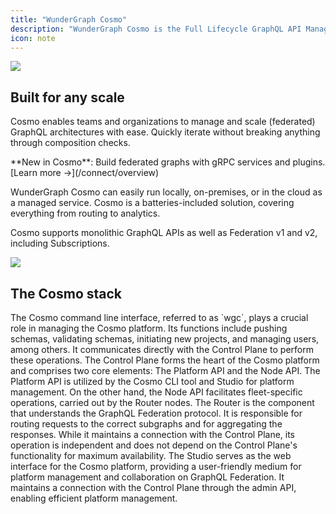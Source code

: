 ```yaml
---
title: "WunderGraph Cosmo"
description: "WunderGraph Cosmo is the Full Lifecycle GraphQL API Management Solution to manage Federated Graphs at scale. Composition checks, routing, analytics, and distributed tracing all in one platform."
icon: note
---
```


<Frame>
<img src="/images/image-1.png" />
</Frame>

## Built for any scale

Cosmo enables teams and organizations to manage and scale (federated) GraphQL architectures with ease. Quickly iterate without breaking anything through composition checks.

<Card title="🚀 Introducing Cosmo Connect" icon="plug" href="/connect/overview">
  **New in Cosmo**: Build federated graphs with gRPC services and plugins.
  [Learn more →](/connect/overview)
</Card>

WunderGraph Cosmo can easily run locally, on-premises, or in the cloud as a managed service. Cosmo is a batteries-included solution, covering everything from routing to analytics.

Cosmo supports monolithic GraphQL APIs as well as Federation v1 and v2, including Subscriptions.

<Frame caption="The Core Components">
<img src="/images/core-components.png" />
</Frame>

## **The Cosmo stack**

<CardGroup>
  <Card title="CLI" icon="terminal" href="/cli/intro" >
   The Cosmo command line interface, referred to as `wgc`, plays a crucial role in managing the Cosmo platform. Its functions include pushing schemas, validating schemas, initiating new projects, and managing users, among others. It communicates directly with the Control Plane to perform these operations.
  </Card>
  <Card title="Control Plane" icon="server" href="/control-plane/intro">
  The Control Plane forms the heart of the Cosmo platform and comprises two core elements: The Platform API and the Node API. The Platform API is utilized by the Cosmo CLI tool and Studio for platform management. On the other hand, the Node API facilitates fleet-specific operations, carried out by the Router nodes.
  </Card>
  <Card title="Router" icon="router" href="/router/intro">
  The Router is the component that understands the GraphQL Federation protocol. It is responsible for routing requests to the correct subgraphs and for aggregating the responses. While it maintains a connection with the Control Plane, its operation is independent and does not depend on the Control Plane's functionality for maximum availability.
  </Card>
  <Card title="Studio" icon="microphone-lines" href="/studio/intro">
  The Studio serves as the web interface for the Cosmo platform, providing a user-friendly medium for platform management and collaboration on GraphQL Federation. It maintains a connection with the Control Plane through the admin API, enabling efficient platform management.
  </Card>
</CardGroup>
